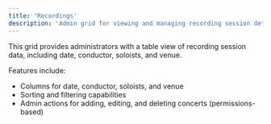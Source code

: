 ```yaml
---
title: 'Recordings'
description: 'Admin grid for viewing and managing recording session details.'
---
```


This grid provides administrators with a table view of recording session data, including date, conductor, soloists, and venue. 

Features include:

- Columns for date, conductor, soloists, and venue
- Sorting and filtering capabilities
- Admin actions for adding, editing, and deleting concerts (permissions-based)

